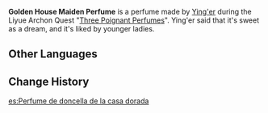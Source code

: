 {{See also|Fate's Yearning Perfume|Valley Weaver Perfume}}
{{Item Infobox
|id           = 100497
|image        = Item Golden House Maiden Perfume.png
|type         = Quest Items
|description  = A perfume decocted from a special breed of [[Silk Flower]].<br />
It releases a scent that reminds one of sweet dreams. Perhaps it is the best fit for innocent young ladies.
|source1      = Obtained during the [[Three Poignant Perfumes]] quest in [[Liyue]]
}}
'''Golden House Maiden Perfume''' is a perfume made by [[Ying'er]] during the Liyue Archon Quest "[[Three Poignant Perfumes]]". Ying'er said that it's sweet as a dream, and it's liked by younger ladies.

==Other Languages==
{{Other Languages
|default_hidden = 1
|en      = Golden House Maiden Perfume
|zhs     = 「金屋藏娇」香膏
|zhs_rm  = "Jīnwū Cáng Jiāo" Xiāng Gāo
|zht     = 「金屋藏嬌」香膏
|zht_rm  = "Jīnwū Cáng Jiāo" Xiāng Gāo
|ja      = 「金屋蔵嬌」香膏
|ja_rm   = "Kin'okuzoukyou" Koukou{{Assumed}}
|ko      = 「금옥장교」 향고
|ko_rm   = 
|es      = Perfume de doncella de la casa dorada
|fr      = Baume de maîtresse de la Chambre d'Or
|ru      = Масло «Золотой мадам»
|th      = น้ำหอม "Golden House Mistress"
|th_rm   = Nam Hom "Golden House Mistress"
|vi      = Sáp thơm "Kim Ốc Tàng Kiều"
|de      = Duftessenz „Geheime Geliebte“
|id      = Parfum Gadis Rumah Emas
|pt      = Perfume de "Donzela da Casa Dourada"
}}

==Change History==
{{Change History|1.0}}

[[es:Perfume de doncella de la casa dorada]]